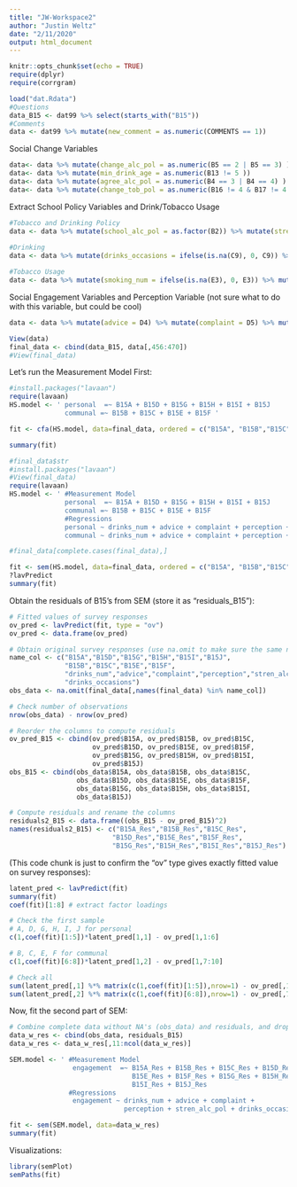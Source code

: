 ```yaml
---
title: "JW-Workspace2"
author: "Justin Weltz"
date: "2/11/2020"
output: html_document
---
```


```r
knitr::opts_chunk$set(echo = TRUE)
require(dplyr)
require(corrgram)
```

```r
load("dat.Rdata")
#Questions
data_B15 <- dat99 %>% select(starts_with("B15"))
#Comments
data <- dat99 %>% mutate(new_comment = as.numeric(COMMENTS == 1))
```

Social Change Variables
```r
data<- data %>% mutate(change_alc_pol = as.numeric(B5 == 2 | B5 == 3) )
data<- data %>% mutate(min_drink_age = as.numeric(B13 != 5 ))
data<- data %>% mutate(agree_alc_pol = as.numeric(B4 == 3 | B4 == 4) )
data<- data %>% mutate(change_tob_pol = as.numeric(B16 != 4 & B17 != 4 & B17 != B16) )
```


Extract School Policy Variables and Drink/Tobacco Usage

```r
#Tobacco and Drinking Policy
data <- data %>% mutate(school_alc_pol = as.factor(B2)) %>% mutate(stren_alc_pol = as.numeric(B3 == 1 | B3 == 3)) %>% mutate(school_tob_pol = as.factor(B16))
  
#Drinking
data <- data %>% mutate(drinks_occasions = ifelse(is.na(C9), 0, C9)) %>% mutate(drinks_num = ifelse(is.na(C10), 0, C10))

#Tobacco Usage
data <- data %>% mutate(smoking_num = ifelse(is.na(E3), 0, E3)) %>% mutate(smoking_occasions = ifelse(is.na(E5), 0, E5))

```

Social Engagement Variables and Perception Variable (not sure what to do with this variable, but could be cool)
```r
data <- data %>% mutate(advice = D4) %>% mutate(complaint = D5) %>% mutate(perception = D3B/D3A)

View(data)
final_data <- cbind(data_B15, data[,456:470])
#View(final_data)
```

Let's run the Measurement Model First:
```r
#install.packages("lavaan")
require(lavaan)
HS.model <- ' personal  =~ B15A + B15D + B15G + B15H + B15I + B15J 
              communal =~ B15B + B15C + B15E + B15F '

fit <- cfa(HS.model, data=final_data, ordered = c("B15A", "B15B","B15C","B15D","B15E","B15F", "B15G", "B15H", "B15I", "B15J"))

summary(fit)
```

```r
#final_data$str
#install.packages("lavaan")
#View(final_data)
require(lavaan)
HS.model <- ' #Measurement Model 
              personal  =~ B15A + B15D + B15G + B15H + B15I + B15J 
              communal =~ B15B + B15C + B15E + B15F
              #Regressions
              personal ~ drinks_num + advice + complaint + perception + stren_alc_pol + drinks_occasions
              communal ~ drinks_num + advice + complaint + perception + stren_alc_pol + drinks_occasions'

#final_data[complete.cases(final_data),]

fit <- sem(HS.model, data=final_data, ordered = c("B15A", "B15B","B15C","B15D","B15E","B15F", "B15G", "B15H", "B15I", "B15J"))
?lavPredict
summary(fit)
```

Obtain the residuals of B15's from SEM (store it as "residuals_B15"):
```r
# Fitted values of survey responses
ov_pred <- lavPredict(fit, type = "ov")
ov_pred <- data.frame(ov_pred)

# Obtain original survey responses (use na.omit to make sure the same number of observations are included in both fitted and observed)
name_col <- c("B15A","B15D","B15G","B15H","B15I","B15J",
              "B15B","B15C","B15E","B15F",
              "drinks_num","advice","complaint","perception","stren_alc_pol",
              "drinks_occasions")
obs_data <- na.omit(final_data[,names(final_data) %in% name_col])

# Check number of observations
nrow(obs_data) - nrow(ov_pred)

# Reorder the columns to compute residuals
ov_pred_B15 <- cbind(ov_pred$B15A, ov_pred$B15B, ov_pred$B15C,
                     ov_pred$B15D, ov_pred$B15E, ov_pred$B15F,
                     ov_pred$B15G, ov_pred$B15H, ov_pred$B15I,
                     ov_pred$B15J)
obs_B15 <- cbind(obs_data$B15A, obs_data$B15B, obs_data$B15C,
                 obs_data$B15D, obs_data$B15E, obs_data$B15F,
                 obs_data$B15G, obs_data$B15H, obs_data$B15I,
                 obs_data$B15J)

# Compute residuals and rename the columns
residuals2_B15 <- data.frame((obs_B15 - ov_pred_B15)^2)
names(residuals2_B15) <- c("B15A_Res","B15B_Res","B15C_Res",
                          "B15D_Res","B15E_Res","B15F_Res",
                          "B15G_Res","B15H_Res","B15I_Res","B15J_Res")
```

(This code chunk is just to confirm the "ov" type gives exactly fitted value on survey responses):
```r
latent_pred <- lavPredict(fit)
summary(fit)
coef(fit)[1:8] # extract factor loadings

# Check the first sample
# A, D, G, H, I, J for personal
c(1,coef(fit)[1:5])*latent_pred[1,1] - ov_pred[1,1:6]

# B, C, E, F for communal
c(1,coef(fit)[6:8])*latent_pred[1,2] - ov_pred[1,7:10]

# Check all
sum(latent_pred[,1] %*% matrix(c(1,coef(fit)[1:5]),nrow=1) - ov_pred[,1:6])
sum(latent_pred[,2] %*% matrix(c(1,coef(fit)[6:8]),nrow=1) - ov_pred[,7:10])
```

Now, fit the second part of SEM:
```r
# Combine complete data without NA's (obs_data) and residuals, and drop original responses (B15A-B15J):
data_w_res <- cbind(obs_data, residuals_B15)
data_w_res <- data_w_res[,11:ncol(data_w_res)]

SEM.model <- ' #Measurement Model 
                engagement  =~ B15A_Res + B15B_Res + B15C_Res + B15D_Res +
                               B15E_Res + B15F_Res + B15G_Res + B15H_Res +
                               B15I_Res + B15J_Res
               #Regressions
                engagement ~ drinks_num + advice + complaint + 
                             perception + stren_alc_pol + drinks_occasions'

fit <- sem(SEM.model, data=data_w_res)
summary(fit)
```

Visualizations:
```r
library(semPlot)
semPaths(fit)
```


